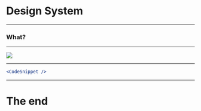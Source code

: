 

<Head>
  <title>Design System</title>
  <link
    rel="prefetch"
    href="Change-Calibre-Regular.otf"
    as="font"
    type="font/otf"
    crossOrigin="anonymous"
  />
</Head>

# Design System

---

### What?

---


<Image src="oreos.jpeg" size="50%" />

---

```jsx
<CodeSnippet />
```

---

# The end
